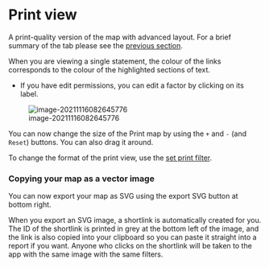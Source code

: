 #  Print view{#print-view}

A print-quality version of the map with advanced layout. For a brief summary of the tab please see the [previous section](#xinteractive-view).

When you are viewing a single statement, the colour of the links corresponds to the colour of the highlighted sections of text.

- If you have edit permissions, you can edit a factor by clicking on its label.



![image-20211116082645776](_assets/image-20211116082645776.png)



You can now change the size of the Print map by using the `+` and `-` (and `Reset`) buttons. You can also drag it around.

To change the format of the print view, use the [set print filter](#xsimple-formats).

### Copying your map as a vector image{#copy-svg}

You can now export your map as SVG using the export SVG button at bottom right.

When you export an SVG image, a shortlink is automatically created for you. The ID of the shortlink is printed in grey at the bottom left of the image, and the link is also copied into your clipboard so you can paste it straight into a report if you want. Anyone who clicks on the shortlink will be taken to the app with the same image with the same filters.

